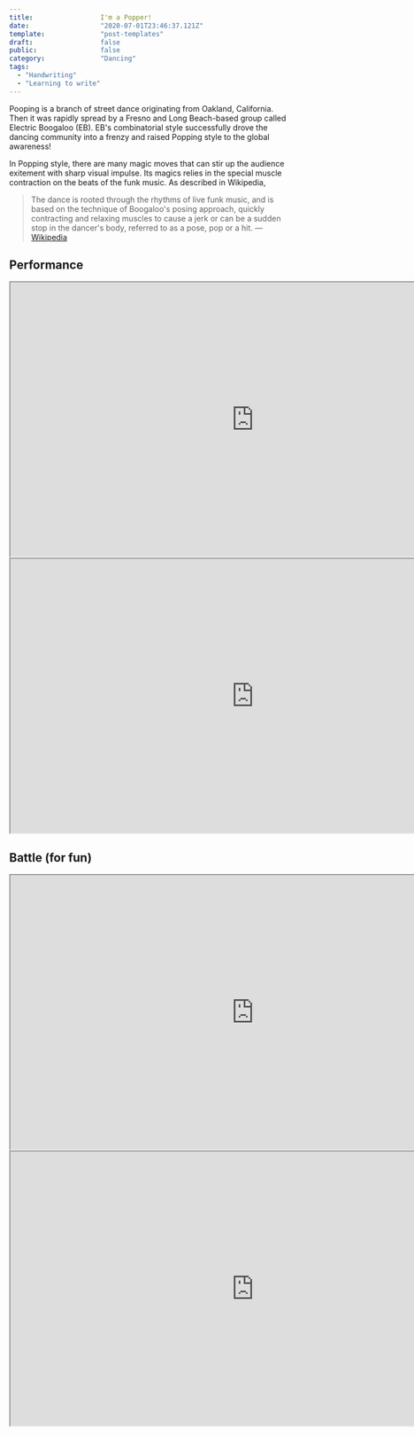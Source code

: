 ```yaml
---
title:                 I'm a Popper!
date:                  "2020-07-01T23:46:37.121Z"
template:              "post-templates"
draft:                 false
public:                false
category:              "Dancing"
tags:
  - "Handwriting"
  - "Learning to write"
---
```


Pooping is a branch of street dance originating from Oakland, California. Then it was rapidly spread by a Fresno and Long Beach-based group called Electric Boogaloo (EB). EB's combinatorial style successfully drove the dancing community into a frenzy and raised Popping style to the global awareness!

In Popping style, there are many magic moves that can stir up the audience exitement with sharp visual impulse. Its magics relies in the special muscle contraction on the beats of the funk music. As described in Wikipedia,

> The dance is rooted through the rhythms of live funk music, and is based on the technique of Boogaloo's posing approach, quickly contracting and relaxing muscles to cause a jerk or can be a sudden stop in the dancer's body, referred to as a pose, pop or a hit.
> — [Wikipedia](https://en.wikipedia.org/wiki/Popping)


## Performance

<iframe src="https://www.youtube.com/embed/vOjMz-E_tYo?start=98" width="880" height="495"></iframe>

<iframe src="https://www.youtube.com/embed/ay1CF2U5Pwc" width="880" height="495"></iframe>



## Battle (for fun)


<iframe src="https://www.youtube.com/embed/3Nq4cj6WeQs?start=10" width="880" height="495"></iframe>

<iframe src="https://www.youtube.com/embed/NoJsrn0J8uY?start=22" width="880" height="495"></iframe>

